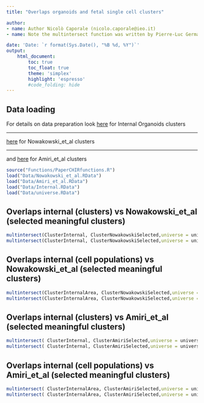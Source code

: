 ```yaml
---
title: "Overlaps organoids and fetal single cell clusters"

author:
- name: Author Nicolò Caporale (nicolo.caporale@ieo.it)
- name: Note the multintersect function was written by Pierre-Luc Germain (pierre-luc.germain@ieo.it)

date: 'Date: `r format(Sys.Date(), "%B %d, %Y")`'
output:
    html_document:
        toc: true
        toc_float: true
        theme: 'simplex'
        highlight: 'espresso'
        #code_folding: hide
---
```




## Data loading

For details on data preparation look [here](./DataPreparation/Internal/DataPreparation.html) for Internal Organoids clusters

***
[here](./DataPreparation/Nowakowski_et_al/DataPreparation.html) for Nowakowski_et_al clusters

***
and [here](./DataPreparation/Amiri_et_al/DataPreparation.html) for Amiri_et_al clusters

```r
source("Functions/PaperCHIRfunctions.R")
load("Data/Nowakowski_et_al.RData")
load("Data/Amiri_et_al.RData")
load("Data/Internal.RData")
load("Data/universe.RData")
```


## Overlaps internal (clusters) vs Nowakowski_et_al (selected meaningful clusters)
```r
multintersect(ClusterInternal, ClusterNowakowskiSelected,universe = universe)
multintersect(ClusterInternal, ClusterNowakowskiSelected,universe = universe,keyWrite = "prob")
```

## Overlaps internal (cell populations) vs Nowakowski_et_al (selected meaningful clusters)
```r
multintersect(ClusterInternalArea, ClusterNowakowskiSelected,universe = universe)
multintersect(ClusterInternalArea, ClusterNowakowskiSelected,universe = universe, keyWrite = "prob")
```

## Overlaps internal (clusters) vs Amiri_et_al (selected meaningful clusters)
```r
multintersect( ClusterInternal, ClusterAmiriSelected,universe = universe)
multintersect( ClusterInternal, ClusterAmiriSelected,universe = universe,keyWrite = "prob")

```

## Overlaps internal (cell populations) vs Amiri_et_al (selected meaningful clusters)
```r
multintersect( ClusterInternalArea, ClusterAmiriSelected,universe = universe)
multintersect( ClusterInternalArea, ClusterAmiriSelected,universe = universe,keyWrite = "prob")
```


